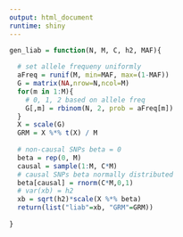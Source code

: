 ```yaml
---
output: html_document
runtime: shiny
---
```


```r
gen_liab = function(N, M, C, h2, MAF){
  
  # set allele frequeny uniformly
  aFreq = runif(M, min=MAF, max=(1-MAF))
  G = matrix(NA,nrow=N,ncol=M)
  for(m in 1:M){
    # 0, 1, 2 based on allele freq
    G[,m] = rbinom(N, 2, prob = aFreq[m])
  }
  X = scale(G)
  GRM = X %*% t(X) / M
  
  # non-causal SNPs beta = 0
  beta = rep(0, M)
  causal = sample(1:M, C*M)
  # causal SNPs beta normally distributed
  beta[causal] = rnorm(C*M,0,1)
  # var(xb) = h2
  xb = sqrt(h2)*scale(X %*% beta)
  return(list("liab"=xb, "GRM"=GRM))
  
}
```